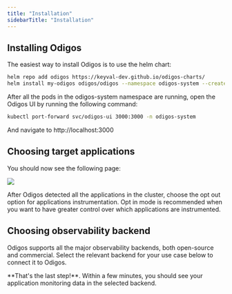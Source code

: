 ```yaml
---
title: "Installation"
sidebarTitle: "Installation"
---
```


## Installing Odigos

The easiest way to install Odigos is to use the helm chart:

```bash
helm repo add odigos https://keyval-dev.github.io/odigos-charts/
helm install my-odigos odigos/odigos --namespace odigos-system --create-namespace
```

After all the pods in the odigos-system namespace are running, open the Odigos
UI by running the following command:

```bash
kubectl port-forward svc/odigos-ui 3000:3000 -n odigos-system
```

And navigate to http://localhost:3000

## Choosing target applications

You should now see the following page:

![](/images/setup_page.png)

After Odigos detected all the applications in the cluster, choose the opt out
option for applications instrumentation. Opt in mode is recommended when you
want to have greater control over which applications are instrumented.

## Choosing observability backend

Odigos supports all the major observability backends, both open-source and commercial.
Select the relevant backend for your use case below to connect it to Odigos.

<Check>
  **That's the last step!**. Within a few minutes, you should see your
  application monitoring data in the selected backend.
</Check>

<CardGroup cols={4}>
  <Card title="Datadog" href="/backends/datadog" />
  <Card title="Honeycomb" href="/backends/honeycomb" />
  <Card title="Splunk" href="/backends/splunk" />
  <Card title="New Relic" href="/backends/newrelic" />
  <Card title="Prometheus" href="/backends/prometheus" />
  <Card title="Tempo" href="/backends/tempo" />
  <Card title="Loki" href="/backends/loki" />
  <Card title="Jaeger" href="/backends/jaeger" />
  <Card title="Lightstep" href="/backends/lightstep" />
  <Card title="Elasticsearch" href="/backends/elasticsearch" />
  <Card title="Google Cloud Storage" href="/backends/gcs" />
  <Card title="Google Cloud Monitoring" href="/backends/googlecloud" />
  <Card title="Grafana Cloud" href="/backends/grafanacloud" />
  <Card title="Azure Blob Storage" href="/backends/azureblob" />
  <Card title="Sentry" href="/backends/sentry" />
  <Card title="SigNoz" href="/backends/signoz" />
  <Card title="Logz.io" href="/backends/logzio" />
  <Card title="Qryn" href="/backends/qryn" />
  <Card title="OpsVerse" href="/backends/opsverse" />
  <Card title="OpenTelemetry" href="/backends/opentelemetry" />
</CardGroup>
